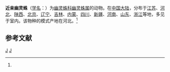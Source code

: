 {{Speciesbox
| taxon = Pholcus affinis
| binomial_authority = (Schenkel, 1953)<ref name='id12832'>{{cite web| url =http://www.bioinfo.cn/db05/BjdwSpecies.php?action=view&id=12832| title =近亲幽灵蛛| work =《中国动物物种编目数据库》| publisher =中国科学院微生物研究所| author =中国科学院动物研究所| accessdate =2009-04-28| deadurl =yes| archiveurl =https://web.archive.org/web/20160305053933/http://www.bioinfo.cn/db05/BjdwSpecies.php?action=view&id=12832| archivedate =2016-03-05}}</ref>
}}

'''近亲幽灵蛛'''（[[学名|学名]]：{{lang|la|''Pholcus affinis''}}）为[[幽灵蛛科|幽灵蛛科]][[幽灵蛛属|幽灵蛛属]]的动物。在[[中国大陆|中国大陆]]，分布于[[江苏|江苏]]、[[河北|河北]]、[[陕西|陕西]]、[[北京|北京]]、[[辽宁|辽宁]]、[[吉林|吉林]]、[[内蒙|内蒙]]、[[四川|四川]]、[[新疆|新疆]]、[[河南|河南]]、[[山东|山东]]、[[浙江|浙江]]等地，多见于室内。该物种的模式产地在河北。<ref name='id12832'/>

== 参考文献 ==
{{reflist}}

{{taxonbar}}
[[Category:_1953年描述的动物|J]]
[[Category:幽灵蛛属|J]]